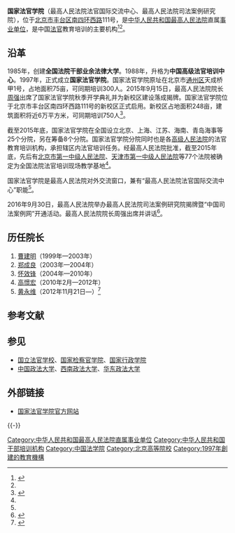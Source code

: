 {{高校
|名称    =国家法官学院
|外文名  =National Judges College
|图像    =National Judges College (20211210144320).jpg
|图像说明=
|校训    =崇德敬业 明法致公
|建校    =1997年
|闭校    =
|类型    =公立成人高等院校
|校长    =
|院长    =[[黄永维|黄永维]]
|书记    =黄永维
|教师    =
|职工    =
|学生    =
|地址    ={{CHN}}[[北京市|北京市]][[丰台区|丰台区]][[北京四环路|南四环西路]]111号
|校园环境=
|面积    =
|代表色  =
|隶属    =[[中华人民共和国最高人民法院|最高人民法院]]
|邮编    =
|电话    =
|网站    =http://njc.chinacourt.org/
|标志    =
|脚注    =
}}

'''国家法官学院'''（最高人民法院法官国际交流中心、最高人民法院司法案例研究院），位于[[北京市|北京市]][[丰台区|丰台区]][[北京四环路|南四环西路]]111号，是[[中华人民共和国最高人民法院|中华人民共和国最高人民法院]]直属[[事业单位|事业单位]]，是中国[[法官|法官]]教育培训的主要机构<ref>{{Cite web |url = http://www.gjsy.gov.cn/cxzl/ |title = 国家法官学院、最高人民法院法官国际交流中心、最高人民法院司法案例研究院 |author =  |date =  |publisher = 事业单位在线 |language =  |accessdate = 2017-04-05 |quote =  |archive-url = https://web.archive.org/web/20180222072940/http://www.gjsy.gov.cn/cxzl/ |archive-date = 2018-02-22 |dead-url = yes }}</ref><ref name=jj/>。

== 沿革 ==
1985年，创建'''全国法院干部业余法律大学'''。1988年，升格为'''中国高级法官培训中心'''。1997年，正式成立'''国家法官学院'''。国家法官学院原址在北京市[[通州区_(北京市)|通州区]]天成桥甲1号，占地面积75亩，可同期培训300人。2015年9月15日，最高人民法院院长[[周强|周强]]出席了国家法官学院秋季开学典礼并为新校区建设落成揭牌。国家法官学院位于北京市丰台区南四环西路111号的新校区正式启用。新校区占地面积248亩，建筑面积将近6万平方米，可同期培训750人<ref name=jj>{{Cite web|url = http://njc.chinacourt.org/article/detail/2010/05/id/1472172.shtml|title = 国家法官学院简介|author = |date = 2016-09-06|publisher = 国家法官学院|language = |accessdate = |quote = |archive-url = https://web.archive.org/web/20170406021732/http://njc.chinacourt.org/article/detail/2010/05/id/1472172.shtml|archive-date = 2017-04-06|dead-url = yes}}</ref>。

截至2015年底，国家法官学院在全国设立北京、上海、江苏、海南、青岛海事等25个分院，另在筹备8个分院。国家法官学院分院同时也是各[[高级人民法院|高级人民法院]]的法官教育培训机构，承担辖区内法官培训任务。经最高人民法院批准，截至2015年底，先后有[[北京市第一中级人民法院|北京市第一中级人民法院]]、[[天津市第一中级人民法院|天津市第一中级人民法院]]等77个法院被确定为全国法院法官培训现场教学基地<ref name=jj/>。

国家法官学院是最高人民法院对外交流窗口，兼有“最高人民法院法官国际交流中心”职能<ref name=jj/>。

2016年9月30日，最高人民法院举办最高人民法院司法案例研究院揭牌暨“中国司法案例网”开通活动。最高人民法院院长周强出席并讲话<ref>{{Cite web |url = http://mt.sohu.com/20161001/n469468654.shtml |title = 最高人民法院司法案例研究院揭牌 |author =  |date = 2016-10-01 |publisher = 搜狐 |language =  |accessdate =  |quote =  |archive-date = 2017-04-06 |archive-url = https://web.archive.org/web/20170406021601/http://mt.sohu.com/20161001/n469468654.shtml |dead-url = no }}</ref>。

==历任院长==
#[[曹建明|曹建明]]（1999年—2003年）
#[[郑成良|郑成良]]（2003年—2004年）
#[[怀效锋|怀效锋]]（2004年—2010年）
#[[高憬宏|高憬宏]]（2010年2月—2012年）
#[[黄永维|黄永维]]（2012年11月21日—）<ref>{{Cite web |url = http://www.gjsy.gov.cn/ndbgzl/2013/201408/t20140801_6464.html |title = 2013年度：110000000652 国家法官学院 |author =  |date = 2014-06-30 |publisher = 事业单位在线 |language =  |accessdate =  |quote =  |archive-url = https://web.archive.org/web/20170406023033/http://www.gjsy.gov.cn/ndbgzl/2013/201408/t20140801_6464.html |archive-date = 2017-04-06 |dead-url = yes }}</ref>

==参考文献==
{{Reflist|2}}

== 参见 ==
* [[国立法官学校|国立法官学校]]、[[国家检察官学院|国家检察官学院]]、[[国家行政学院|国家行政学院]]
* [[中国政法大学|中国政法大学]]、[[西南政法大学|西南政法大学]]、[[华东政法大学|华东政法大学]]

==外部链接==
*[http://njc.chinacourt.org 国家法官学院官方网站]{{Wayback|url=http://njc.chinacourt.org/ |date=20180910134650 }}
{{-}}
{{中华人民共和国法院|最}}
{{中央部属高校|院}}
{{北京高等院校}}

[[Category:中华人民共和国最高人民法院直属事业单位|Category:中华人民共和国最高人民法院直属事业单位]]
[[Category:中华人民共和国干部培训机构|Category:中华人民共和国干部培训机构]]
[[Category:中国法学院|Category:中国法学院]]
[[Category:北京高等院校|Category:北京高等院校]]
[[Category:1997年創建的教育機構|Category:1997年創建的教育機構]]
